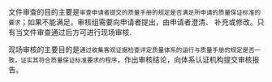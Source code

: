 文件审查的目的主要是`审查申请者提交的质量手册的规定是否满足所申请的质量保证标准的要求`；如果不能满足，审核组需要向申请者提出，由申请者澄清、
补充或修改。只有当文件审查通过后方可进行现场审核.

现场审核的主要目的是`通过收集客观证据检查评定质量体系的运行与质量手册的规定是否一致，证实其符合质量保证标准要求的程序`，作出审核结论，向体系认证机构提交审核报告。
